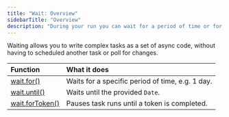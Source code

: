 ```yaml
---
title: "Wait: Overview"
sidebarTitle: "Overview"
description: "During your run you can wait for a period of time or for something to happen."
---
```



Waiting allows you to write complex tasks as a set of async code, without having to scheduled another task or poll for changes.

<PausedExecutionFree />

| Function                               | What it does                                                                              |
| :--------------------------------------| :---------------------------------------------------------------------------------------- |
| [wait.for()](/wait-for)                | Waits for a specific period of time, e.g. 1 day.                                          |
| [wait.until()](/wait-until)            | Waits until the provided `Date`.                                                          |
| [wait.forToken()](/wait-for-token)     | Pauses task runs until a token is completed.                                              |
